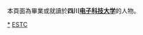 {{Catnav|頁面分類|人物|校友|大學校友|中國大學校友|中華人民共和國大學校友}}

本頁面為畢業或就讀於'''四川[[电子科技大学|电子科技大学]]'''的人物。

[[Category:电子科技大学|*]]
[[Category:四川高校校友|ESTC]]